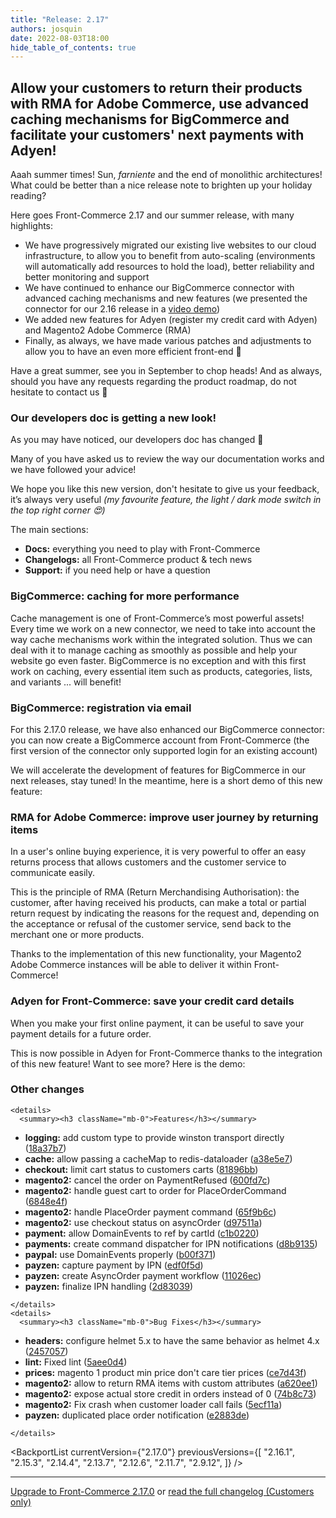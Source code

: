 ```yaml
---
title: "Release: 2.17"
authors: josquin
date: 2022-08-03T18:00
hide_table_of_contents: true
---
```


## Allow your customers to return their products with RMA for Adobe Commerce, use advanced caching mechanisms for BigCommerce and facilitate your customers' next payments with Adyen!

Aaah summer times! Sun, _farniente_ and the end of monolithic architectures!
What could be better than a nice release note to brighten up your holiday
reading?

Here goes Front-Commerce 2.17 and our summer release, with many highlights:

- We have progressively migrated our existing live websites to our cloud
  infrastructure, to allow you to benefit from auto-scaling (environments will
  automatically add resources to hold the load), better reliability and better
  monitoring and support
- We have continued to enhance our BigCommerce connector with advanced caching
  mechanisms and new features (we presented the connector for our 2.16 release
  in a [video demo](https://www.youtube.com/watch?v=tC8ltqSIZVs))
- We added new features for Adyen (register my credit card with Adyen) and
  Magento2 Adobe Commerce (RMA)
- Finally, as always, we have made various patches and adjustments to allow you
  to have an even more efficient front-end 🚀

Have a great summer, see you in September to chop heads! And as always, should
you have any requests regarding the product roadmap, do not hesitate to contact
us 👋

<!--truncate-->


### Our developers doc is getting a new look!

As you may have noticed, our developers doc has changed 💅

Many of you have asked us to review the way our documentation works and we have
followed your advice!

We hope you like this new version, don't hesitate to give us your feedback, it’s
always very useful _(my favourite feature, the light / dark mode switch in the
top right corner 😍)_

The main sections:

- **Docs:** everything you need to play with Front-Commerce
- **Changelogs:** all Front-Commerce product & tech news
- **Support:** if you need help or have a question

### BigCommerce: caching for more performance

Cache management is one of Front-Commerce’s most powerful assets! Every time we
work on a new connector, we need to take into account the way cache mechanisms
work within the integrated solution. Thus we can deal with it to manage caching
as smoothly as possible and help your website go even faster. BigCommerce is no
exception and with this first work on caching, every essential item such as
products, categories, lists, and variants ... will benefit!

<ReactPlayer
  url="https://youtu.be/t8FAlBvTkko"
  className="mx-auto video"
  allowFullScreen
/>

### BigCommerce: registration via email

For this 2.17.0 release, we have also enhanced our BigCommerce connector: you
can now create a BigCommerce account from Front-Commerce (the first version of
the connector only supported login for an existing account)

We will accelerate the development of features for BigCommerce in our next
releases, stay tuned! In the meantime, here is a short demo of this new feature:

<ReactPlayer
  url="https://youtu.be/tialV8FsFKE"
  className="mx-auto video"
  allowFullScreen
/>

### RMA for Adobe Commerce: improve user journey by returning items

In a user's online buying experience, it is very powerful to offer an easy
returns process that allows customers and the customer service to communicate
easily.

This is the principle of RMA (Return Merchandising Authorisation): the customer,
after having received his products, can make a total or partial return request
by indicating the reasons for the request and, depending on the acceptance or
refusal of the customer service, send back to the merchant one or more products.

Thanks to the implementation of this new functionality, your Magento2 Adobe
Commerce instances will be able to deliver it within Front-Commerce!

### Adyen for Front-Commerce: save your credit card details

When you make your first online payment, it can be useful to save your payment
details for a future order.

This is now possible in Adyen for Front-Commerce thanks to the integration of
this new feature! Want to see more? Here is the demo:

<ReactPlayer
  url="https://youtu.be/d-J_H-ElAtg"
  className="mx-auto video"
  allowFullScreen
/>

### Other changes

```mdx-code-block
<details>
  <summary><h3 className="mb-0">Features</h3></summary>
```

- **logging:** add custom type to provide winston transport directly
  ([18a37b7](https://gitlab.blackswift.cloud/front-commerce/front-commerce/commit/18a37b7c5a54a2d52e87335c60412361e35e3d16))
- **cache:** allow passing a cacheMap to redis-dataloader
  ([a38e5e7](https://gitlab.blackswift.cloud/front-commerce/front-commerce/commit/a38e5e7af0e12cf242797c93dbf97ddc31f6ff30))
- **checkout:** limit cart status to customers carts
  ([81896bb](https://gitlab.blackswift.cloud/front-commerce/front-commerce/commit/81896bb8bf1c821a934a0d9ab9181383d91fb002))
- **magento2:** cancel the order on PaymentRefused
  ([600fd7c](https://gitlab.blackswift.cloud/front-commerce/front-commerce/commit/600fd7ca2272f4866798a962212adacfbf1dc5a0))
- **magento2:** handle guest cart to order for PlaceOrderCommand
  ([6848e4f](https://gitlab.blackswift.cloud/front-commerce/front-commerce/commit/6848e4f9eec97904e0ec1267e508880fe575959d))
- **magento2:** handle PlaceOrder payment command
  ([65f9b6c](https://gitlab.blackswift.cloud/front-commerce/front-commerce/commit/65f9b6c2b8bb9b25ffc25e7b0e432a199733711a))
- **magento2:** use checkout status on asyncOrder
  ([d97511a](https://gitlab.blackswift.cloud/front-commerce/front-commerce/commit/d97511abe02cbe1320c666b52b3d29a561332c49))
- **payment:** allow DomainEvents to ref by cartId
  ([c1b0220](https://gitlab.blackswift.cloud/front-commerce/front-commerce/commit/c1b0220ed34b423d85c2eef0e9c03b07fff181ec))
- **payments:** create command dispatcher for IPN notifications
  ([d8b9135](https://gitlab.blackswift.cloud/front-commerce/front-commerce/commit/d8b91353d407ea848a1ea99e10f11231d1cb95da))
- **paypal:** use DomainEvents properly
  ([b00f371](https://gitlab.blackswift.cloud/front-commerce/front-commerce/commit/b00f371f125a556211d39aab3172170f8ab2f9ee))
- **payzen:** capture payment by IPN
  ([edf0f5d](https://gitlab.blackswift.cloud/front-commerce/front-commerce/commit/edf0f5dbc46e53d79007e7f9991a0c034ce3b863))
- **payzen:** create AsyncOrder payment workflow
  ([11026ec](https://gitlab.blackswift.cloud/front-commerce/front-commerce/commit/11026ec32778d67bd8a38f2146c366857aa0c5fa))
- **payzen:** finalize IPN handling
  ([2d83039](https://gitlab.blackswift.cloud/front-commerce/front-commerce/commit/2d83039a2aa5188d6c19aa0463e16538301339be))

```mdx-code-block
</details>
<details>
  <summary><h3 className="mb-0">Bug Fixes</h3></summary>
```

- **headers:** configure helmet 5.x to have the same behavior as helmet 4.x
  ([2457057](https://gitlab.blackswift.cloud/front-commerce/front-commerce/commit/245705798ac2fc48bed42bd1a58c6f1aeca42413))
- **lint:** Fixed lint
  ([5aee0d4](https://gitlab.blackswift.cloud/front-commerce/front-commerce/commit/5aee0d471450feac8649a3f0edaa7fcecdb868d8))
- **prices:** magento 1 product min price don't care tier prices
  ([ce7d43f](https://gitlab.blackswift.cloud/front-commerce/front-commerce/commit/ce7d43f931108832243869404d168ef0e1705cd7))
- **magento2:** allow to return RMA items with custom attributes
  ([a620ee1](https://gitlab.blackswift.cloud/front-commerce/front-commerce/commit/a620ee12a618b153a3a474509ba3ec9842c37a47))
- **magento2:** expose actual store credit in orders instead of 0
  ([74b8c73](https://gitlab.blackswift.cloud/front-commerce/front-commerce/commit/74b8c73d2921815e9764b4933af490220793a3b5))
- **magento2:** Fix crash when customer loader call fails
  ([5ecf11a](https://gitlab.blackswift.cloud/front-commerce/front-commerce/commit/5ecf11a12455b095a5f67afa683b66f3ec52541a))
- **payzen:** duplicated place order notification
  ([e2883de](https://gitlab.blackswift.cloud/front-commerce/front-commerce/commit/e2883de624e4f4326a204103f2816b440374905a))

```mdx-code-block
</details>
```

<BackportList
  currentVersion={"2.17.0"}
  previousVersions={[
    "2.16.1",
    "2.15.3",
    "2.14.4",
    "2.13.7",
    "2.12.6",
    "2.11.7",
    "2.9.12",
  ]}
/>

<hr />

<ChangelogFooter>

[Upgrade to Front-Commerce 2.17.0](/docs/appendices/migration-guides#2160---2170)
or
[read the full changelog (Customers only)](https://gitlab.blackswift.cloud/front-commerce/front-commerce/-/releases/2.17.0)

</ChangelogFooter>

